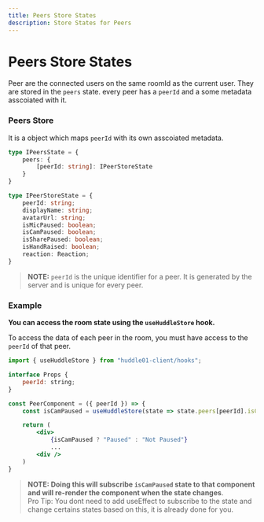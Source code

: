 ```yaml
---
title: Peers Store States
description: Store States for Peers
---
```


# Peers Store States

Peer are the connected users on the same roomId as the current user. They are stored in the `peers` state.
every peer has a `peerId` and a some metadata asscoiated with it.

### Peers Store

It is a object which maps `peerId` with its own asscoiated metadata.

```typescript
type IPeersState = {
    peers: {
        [peerId: string]: IPeerStoreState
    }
}

type IPeerStoreState = {
    peerId: string;
    displayName: string;
    avatarUrl: string;
    isMicPaused: boolean;
    isCamPaused: boolean;
    isSharePaused: boolean;
    isHandRaised: boolean;
    reaction: Reaction;
}
```

> **NOTE:** `peerId` is the unique identifier for a peer. It is generated by the server and is unique for every peer.

### Example

**You can access the room state using the `useHuddleStore` hook.**

To access the data of each peer in the room, you must have access to the `peerId` of that peer.

```jsx
import { useHuddleStore } from "huddle01-client/hooks";

interface Props {
    peerId: string;
}

const PeerComponent = ({ peerId }) => {
    const isCamPaused = useHuddleStore(state => state.peers[peerId].isCamPaused);

    return (
        <div>
            {isCamPaused ? "Paused" : "Not Paused"}
            ...
        <div />
    )
}

```

> **NOTE: Doing this will subscribe `isCamPaused` state to that component and will re-render the component when the state changes**. <br />
> Pro Tip: You dont need to add useEffect to subscribe to the state and change certains states based on this, it is already done for you.
